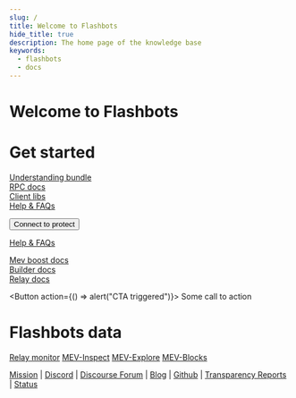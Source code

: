 ```yaml
---
slug: /
title: Welcome to Flashbots
hide_title: true
description: The home page of the knowledge base
keywords:
  - flashbots
  - docs
---
```



<CenterText>

# Welcome to Flashbots

# Get started

</CenterText>

<Grid>
<GridBlock title="Searchers">

[Understanding bundle](#)<br/>
[RPC docs](#)<br/>
[Client libs](#)<br/>
[Help & FAQs](#)

</GridBlock>
<GridBlock title="Eth Users">

<Button href="https://thecatapi.com/api/images/get?format=src&type=gif">
  Connect to protect
</Button>

[Help & FAQs](#)

</GridBlock>
<GridBlock title="Validators, Builders & Relayers">

[Mev boost docs](#)<br/>
[Builder docs](#)<br/>
[Relay docs](#)

<Button action={() => alert("CTA triggered")}>
  Some call to action
</Button>

</GridBlock>
</Grid>

<CenterText>

# Flashbots data

</CenterText>

<AlignItems horizontal="center" vertical="center" direction="row" sideMargin={0.5}>

[Relay monitor](#) 
[MEV-Inspect](#) 
[MEV-Explore](#) 
[MEV-Blocks](#)

</AlignItems>

[Mission](https://writings.flashbots.net/writings/frontrunning-mev-crisis) | [Discord](https://discord.gg/7hvTycdNcK) | [Discourse Forum](https://collective.flashbots.net/) | [Blog](https://writings.flashbots.net) | [Github](https://github.com/flashbots/pm) | [Transparency Reports](https://writings.flashbots.net/writings/tags/transparency-report) | [Status](https://status.flashbots.net)
